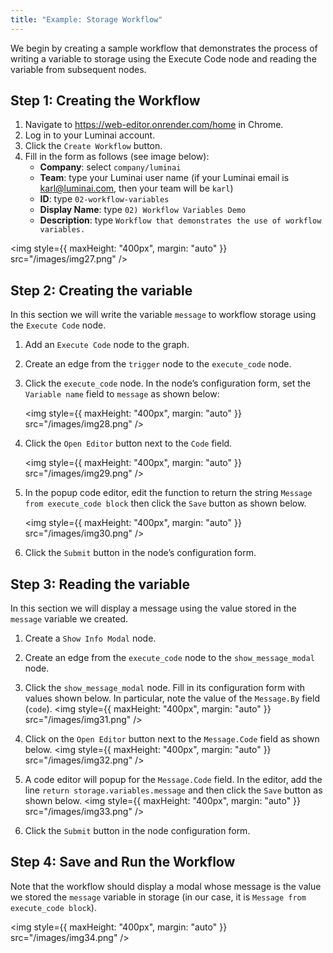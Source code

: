 ```yaml
---
title: "Example: Storage Workflow"
---
```


We begin by creating a sample workflow that demonstrates the process of writing a variable to storage using the Execute Code node and reading the variable from subsequent nodes.

## Step 1: Creating the Workflow

1. Navigate to https://web-editor.onrender.com/home in Chrome.
2. Log in to your Luminai account.
3. Click the `Create Workflow` button.
4. Fill in the form as follows (see image below):
   - **Company**: select `company/luminai`
   - **Team**: type your Luminai user name (if your Luminai email is karl@luminai.com, then your team will be `karl`)
   - **ID**: type `02-workflow-variables`
   - **Display Name**: type `02) Workflow Variables Demo`
   - **Description**: type `Workflow that demonstrates the use of workflow variables.`

<img style={{ maxHeight: "400px", margin: "auto" }} src="/images/img27.png" />

## Step 2: Creating the variable

In this section we will write the variable `message` to workflow storage using the `Execute Code` node.

1. Add an `Execute Code` node to the graph.

2. Create an edge from the `trigger` node to the `execute_code` node.

3. Click the `execute_code` node. In the node’s configuration form, set the `Variable name` field to `message` as shown below:

   <img
     style={{ maxHeight: "400px", margin: "auto" }}
     src="/images/img28.png"
   />

4. Click the `Open Editor` button next to the `Code` field.

   <img
     style={{ maxHeight: "400px", margin: "auto" }}
     src="/images/img29.png"
   />

5. In the popup code editor, edit the function to return the string `Message from execute_code block` then click the `Save` button as shown below.

   <img
     style={{ maxHeight: "400px", margin: "auto" }}
     src="/images/img30.png"
   />

6. Click the `Submit` button in the node’s configuration form.

## Step 3: Reading the variable

In this section we will display a message using the value stored in the `message` variable we created.

1. Create a `Show Info Modal` node.

2. Create an edge from the `execute_code` node to the `show_message_modal` node.

3. Click the `show_message_modal` node. Fill in its configuration form with values shown below. In particular, note the value of the `Message.By` field (`code`).
   <img
     style={{ maxHeight: "400px", margin: "auto" }}
     src="/images/img31.png"
   />
4. Click on the `Open Editor` button next to the `Message.Code` field as shown below.
   <img
     style={{ maxHeight: "400px", margin: "auto" }}
     src="/images/img32.png"
   />
5. A code editor will popup for the `Message.Code` field. In the editor, add the line `return storage.variables.message` and then click the `Save` button as shown below.
   <img
     style={{ maxHeight: "400px", margin: "auto" }}
     src="/images/img33.png"
   />
6. Click the `Submit` button in the node configuration form.

## Step 4: Save and Run the Workflow

Note that the workflow should display a modal whose message is the value we stored the `message` variable in storage (in our case, it is `Message from execute_code block`).

<img style={{ maxHeight: "400px", margin: "auto" }} src="/images/img34.png" />
